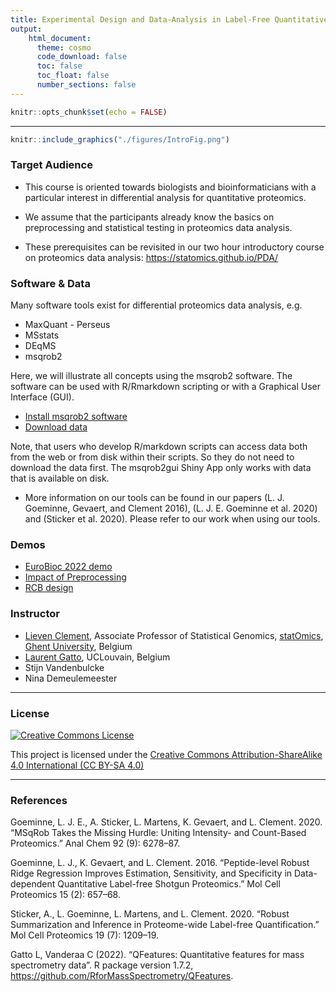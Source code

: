```yaml
---
title: Experimental Design and Data-Analysis in Label-Free Quantitative LC/MS Proteomics - A Tutorial with QFeatures and msqrob2 (EuroBioc22)
output:
    html_document:
      theme: cosmo
      code_download: false
      toc: false
      toc_float: false
      number_sections: false
---
```



```r
knitr::opts_chunk$set(echo = FALSE)
```

***

```r
knitr::include_graphics("./figures/IntroFig.png")
```


### Target Audience

- This course is oriented towards biologists and bioinformaticians
  with a particular interest in differential analysis for quantitative
  proteomics.

- We assume that the participants already know the basics on
  preprocessing and statistical testing in proteomics data analysis.

- These prerequisites can be revisited in our two hour introductory
  course on proteomics data analysis:
  [https://statomics.github.io/PDA/](https://statomics.github.io/PDA/)

### Software & Data

Many software tools exist for differential proteomics data analysis, e.g.

- MaxQuant - Perseus
- MSstats
- DEqMS
- msqrob2

Here, we will illustrate all concepts using the msqrob2 software.  The
software can be used with R/Rmarkdown scripting or with a Graphical
User Interface (GUI).

- [Install msqrob2 software](./software.html)
- [Download data](https://github.com/statOmics/PDA21/archive/refs/heads/data.zip)

Note, that users who develop R/markdown scripts can access data both
from the web or from disk within their scripts. So they do not need to
download the data first. The msqrob2gui Shiny App only works with data
that is available on disk.

- More information on our tools can be found in our papers
  (L. J. Goeminne, Gevaert, and Clement 2016), (L. J. E. Goeminne et
  al. 2020) and (Sticker et al. 2020). Please refer to our work when
  using our tools.

### Demos

- [EuroBioc 2022 demo](EuroBiocDemo.html)
- [Impact of Preprocessing](cptac_analysis.html)
- [RCB design](heart.html)

### Instructor

- [Lieven Clement](https://statomics.github.io/pages/about.html), Associate Professor of Statistical Genomics, [statOmics](https://statomics.github.io/), [Ghent University](https://www.ugent.be/), Belgium
- [Laurent Gatto](https://lgatto.github.io/about/), UCLouvain, Belgium
- Stijn Vandenbulcke
- Nina Demeulemeester


---


### License

<a rel="license" href="https://creativecommons.org/licenses/by-sa/4.0/"><img alt="Creative Commons License" style="border-width:0" src="https://i.creativecommons.org/l/by-sa/4.0/88x31.png" /></a>

This project is licensed under the [Creative Commons Attribution-ShareAlike 4.0 International (CC BY-SA 4.0)](https://creativecommons.org/licenses/by-sa/4.0/)

---

### References

Goeminne, L. J. E., A. Sticker, L. Martens, K. Gevaert, and L. Clement. 2020. “MSqRob Takes the Missing Hurdle: Uniting Intensity- and Count-Based Proteomics.” Anal Chem 92 (9): 6278–87.

Goeminne, L. J., K. Gevaert, and L. Clement. 2016. “Peptide-level Robust Ridge Regression Improves Estimation, Sensitivity, and Specificity in Data-dependent Quantitative Label-free Shotgun Proteomics.” Mol Cell Proteomics 15 (2): 657–68.

Sticker, A., L. Goeminne, L. Martens, and L. Clement. 2020. “Robust Summarization and Inference in Proteome-wide Label-free Quantification.” Mol Cell Proteomics 19 (7): 1209–19.

Gatto L, Vanderaa C (2022). "QFeatures: Quantitative features for mass spectrometry data". R package version 1.7.2,  <https://github.com/RforMassSpectrometry/QFeatures>.
